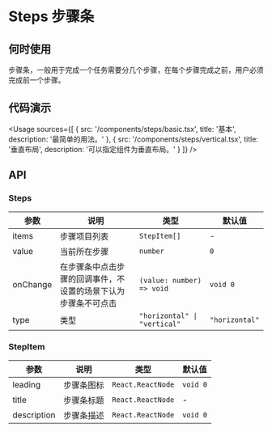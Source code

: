 
# Steps 步骤条

## 何时使用

步骤条，一般用于完成一个任务需要分几个步骤，在每个步骤完成之前，用户必须完成前一个步骤。

## 代码演示

<Usage
  sources={[
    {
      src: '/components/steps/basic.tsx',
      title: '基本',
      description: '最简单的用法。'
    },
    {
      src: '/components/steps/vertical.tsx',
      title: '垂直布局',
      description: '可以指定组件为垂直布局。'
    }
  ]}
/>

## API

### Steps

| 参数     | 说明                                                           | 类型                         | 默认值         |
| -------- | -------------------------------------------------------------- | ---------------------------- | -------------- |
| items    | 步骤项目列表                                                   | `StepItem[]`                 | -              |
| value    | 当前所在步骤                                                   | `number`                     | `0`            |
| onChange | 在步骤条中点击步骤的回调事件，不设置的场景下认为步骤条不可点击 | `(value: number) => void`    | `void 0`       |
| type     | 类型                                                           | `"horizontal" \| "vertical"` | `"horizontal"` |

### StepItem

| 参数        | 说明       | 类型              | 默认值   |
| ----------- | ---------- | ----------------- | -------- |
| leading     | 步骤条图标 | `React.ReactNode` | `void 0` |
| title       | 步骤条标题 | `React.ReactNode` | -        |
| description | 步骤条描述 | `React.ReactNode` | `void 0` |
